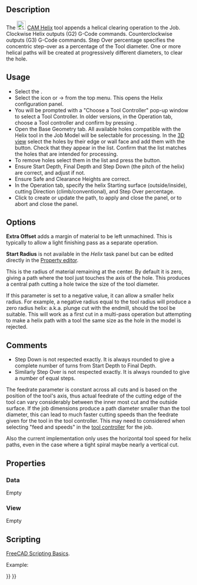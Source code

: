 <languages/>
{{UnfinishedDocu}}

{{Docnav
|[[CAM_MillFace|MillFace]]
|[[CAM_Adaptive|Adaptive]]
|[[CAM_Workbench|CAM]]
|IconL=CAM_MillFace.svg
|IconR=CAM_Adaptive.svg
|IconC=Workbench_CAM.svg
}}

{{GuiCommand
|Name=CAM Helix
|MenuLocation=CAM → Helix
|Workbenches=[[CAM_Workbench|CAM]]
}}

==Description==

The [[Image:CAM_Helix.svg|24px]] [[CAM_Helix|CAM Helix]] tool appends a helical clearing operation to the Job. Clockwise Helix outputs (G2) G-Code commands. Counterclockwise outputs (G3) G-Code commands. Step Over percentage specifies the concentric step-over as a percentage of the Tool diameter. One or more helical paths will be created at progressively different diameters, to clear the hole.

==Usage==

* Select the {{Button|[[File:Workbench_CAM.svg|16px]] [[CAM_Workbench|CAM Workbench]]}}.
* Select the {{KEY|[[Image:CAM_Helix.svg|24px]]}} icon or {{KEY|CAM}} → {{KEY|[[Image:CAM_Helix.svg|24px]] Helix}} from the top menu. This opens the {{KEY|[[Image:CAM_Helix.svg|24px]]}} Helix configuration panel.
* You will be prompted with a "Choose a Tool Controller" pop-up window to select a Tool Controller. In older versions, in the {{KEY|[[Image:CAM_Helix.svg|24px]]}} Operation tab, choose a Tool controller and confirm by pressing {{Button|Apply}}.
* Open the Base Geometry tab. All available holes compatible with the Helix tool in the Job Model will be selectable for processing. In the [[3D_view|3D view]] select the holes by their edge or wall face and add them with the {{Button|Add}} button. Check that they appear in the list. Confirm that the list matches the holes that are intended for processing.
* To remove holes select them in the list and press the {{Button|Remove}} button.
* Ensure Start Depth, Final Depth and Step Down (the pitch of the helix) are correct, and adjust if not.
* Ensure Safe and Clearance Heights are correct.
* In the Operation tab, specify the helix Starting surface (outside/inside), cutting Direction (climb/conventional), and Step Over percentage.
* Click {{Button|Apply}} to create or update the path, {{Button|OK}} to apply and close the panel, or {{Button|Cancel}} to abort and close the panel.

==Options==

'''Extra Offset''' adds a margin of material to be left unmachined. This is typically to allow a light finishing pass as a separate operation.

'''Start Radius''' is not available in the ''Helix'' task panel but can be edited directly in the [[Property_editor|Property editor]].

This is the radius of material remaining at the center. By default it is zero, giving a path where the tool just touches the axis of the hole. This produces a central path cutting a hole twice the size of the tool diameter.

If this parameter is set to a negative value, it can allow a smaller helix radius. For example, a negative radius equal to the tool radius will produce a zero radius helix: a.k.a. plunge cut with the endmill, should the tool be suitable. This will work as a first cut in a multi-pass operation but attempting to make a helix path with a tool the same size as the hole in the model is rejected.

==Comments==

* Step Down is not respected exactly. It is always rounded to give a complete number of turns from Start Depth to Final Depth.
* Similarly Step Over is not respected exactly. It is always rounded to give a number of equal steps.

The feedrate parameter is constant across all cuts and is based on the position of the tool's axis, thus actual feedrate of the cutting edge of the tool can vary considerably between the inner most cut and the outside surface. If the job dimensions produce a path diameter smaller than the tool diameter, this can lead to much faster cutting speeds than the feedrate given for the tool in the tool controller. This may need to considered when selecting "feed and speeds" in the [[CAM_ToolController|tool controller]] for the job.

Also the current implementation only uses the horizontal tool speed for helix paths, even in the case where a tight spiral maybe nearly a vertical cut.

==Properties==

===Data===

Empty

===View===

Empty

==Scripting==

{{Emphasis|See also:}} [[FreeCAD_Scripting_Basics|FreeCAD Scripting Basics]].

Example:

{{Code|code=
#Place code example here.
}}


{{Docnav
|[[CAM_MillFace|MillFace]]
|[[CAM_Adaptive|Adaptive]]
|[[CAM_Workbench|CAM]]
|IconL=CAM_MillFace.svg
|IconR=CAM_Adaptive.svg
|IconC=Workbench_CAM.svg
}}

{{CAM_Tools_navi{{#translation:}}}}
{{Userdocnavi{{#translation:}}}}